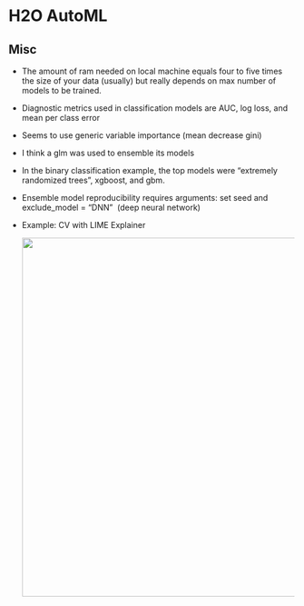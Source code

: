# H2O AutoML {#sec-h2o .unnumbered}

## Misc {#sec-h2o-misc .unnumbered}

-   The amount of ram needed on local machine equals four to five times the size of your data (usually) but really depends on max number of models to be trained.

-   Diagnostic metrics used in classification models are AUC, log loss, and mean per class error

-   Seems to use generic variable importance (mean decrease gini)

-   I think a glm was used to ensemble its models

-   In the binary classification example, the top models were "extremely randomized trees", xgboost, and gbm.

-   Ensemble model reproducibility requires arguments: set seed and exclude_model = "DNN"  (deep neural network)

-   [Example]{.ribbon-highlight}: CV with LIME Explainer

    ![](_resources/h2o-automl.resources/cvsetup-lime-1.png){.lightbox width="632"}
